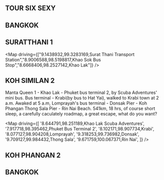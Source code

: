 
## TOUR SIX SEXY

## BANGKOK

## SURATTHANI 1

<Map driving={["9.1438932,99.3283169,Surat Thani Transport Station","8.9006588,98.5198817,Khao Sok Bus Stop","8.6668406,98.2527142,Khao Lak"]} /> 

## KOH SIMILAN 2

Manta Queen 1 - Khao Lak - Phuket bus terminal 2, by Scuba Adventures' mini bus.
Bus terminal - Krabi(by bus to Hat Yai), walked to Krabi town at 2 a.m.
Awaked at 5 a.m, Lomprayah's bus terminal - Donsak Pier - Koh Phangan Thong Sala Pier - Rin Nai Beach.
541km, 18 hrs, of course short sleep, a carefully caculately roadmap, a great escape, what do you want?

<Map driving={[ '8.644791,98.251189,Khao Lak Scuba Adventures', '7.917718,98.395462,Phuket Bus Terminal 2', '8.102171,98.907734,Krabi', '8.077127,98.904208,Lomprayah', '9.318253,99.736982,Donsak', '9.709127,99.984432,Thong Sala', '9.671759,100.067371,Rin Nai', ]} />

## KOH PHANGAN 2

## BANGKOK

